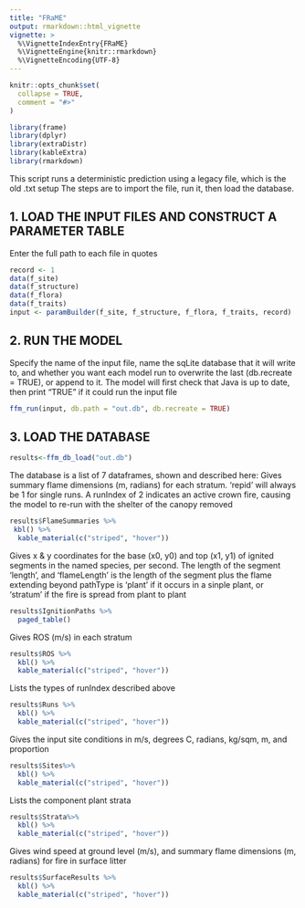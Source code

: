 ```yaml
---
title: "FRaME"
output: rmarkdown::html_vignette
vignette: >
  %\VignetteIndexEntry{FRaME}
  %\VignetteEngine{knitr::rmarkdown}
  %\VignetteEncoding{UTF-8}
---
```


```r
knitr::opts_chunk$set(
  collapse = TRUE,
  comment = "#>"
)
```

```r
library(frame)
library(dplyr)
library(extraDistr)
library(kableExtra)
library(rmarkdown)
```


This script runs a deterministic prediction using a legacy file, which is the old .txt setup
The steps are to import the file, run it, then load the database.

## 1. LOAD THE INPUT FILES AND CONSTRUCT A PARAMETER TABLE
Enter the full path to each file in quotes

```r
record <- 1
data(f_site)
data(f_structure)
data(f_flora)
data(f_traits)
input <- paramBuilder(f_site, f_structure, f_flora, f_traits, record)


```


## 2. RUN THE MODEL
Specify the name of the input file, name the sqLite database that it will write to, and whether you want each model run to overwrite the last (db.recreate = TRUE), or append to it. The model will first check that Java is up to date, then print "TRUE" if it could run the input file



```r
ffm_run(input, db.path = "out.db", db.recreate = TRUE)
```





## 3. LOAD THE DATABASE

```r
results<-ffm_db_load("out.db")
```



The database is a list of 7 dataframes, shown and described here: 
Gives summary flame dimensions (m, radians) for each stratum. 'repid' will always be 1 for single runs. A runIndex of 2 indicates an active crown fire, causing the model to re-run with the shelter of the canopy removed
```r
results$FlameSummaries %>%
 kbl() %>% 
  kable_material(c("striped", "hover"))
```
  
Gives x & y coordinates for the base (x0, y0) and top (x1, y1) of ignited segments in the named species, per second. The length of the segment 'length', and 'flameLength' is the length of the segment plus the flame extending beyond pathType is 'plant' if it occurs in a sinple plant, or 'stratum' if the fire is spread from plant to plant


```r
results$IgnitionPaths %>% 
  paged_table()
```



Gives ROS (m/s) in each stratum
```r
results$ROS %>% 
  kbl() %>% 
  kable_material(c("striped", "hover"))
```

Lists the types of runIndex described above


```r
results$Runs %>% 
  kbl() %>% 
  kable_material(c("striped", "hover"))
```



Gives the input site conditions in m/s, degrees C, radians, kg/sqm, m, and proportion

```r
results$Sites%>% 
  kbl() %>% 
  kable_material(c("striped", "hover"))
```


Lists the component plant strata

```r
results$Strata%>% 
  kbl() %>% 
  kable_material(c("striped", "hover"))
```

Gives wind speed at ground level (m/s), and summary flame dimensions (m, radians) for fire in surface litter

```r

results$SurfaceResults %>% 
  kbl() %>% 
  kable_material(c("striped", "hover"))

```








